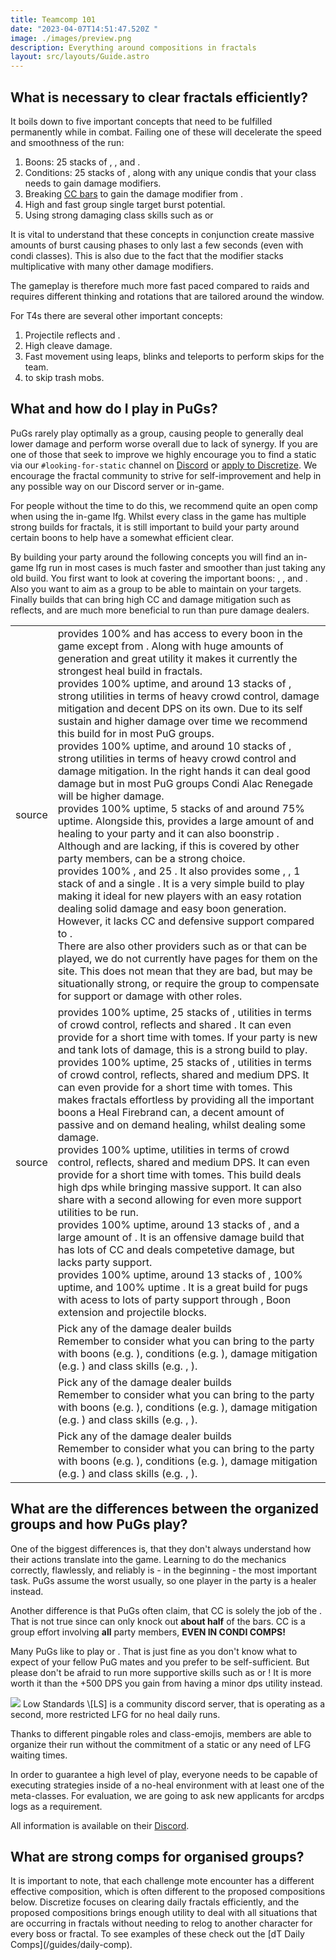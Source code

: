 ```yaml
---
title: Teamcomp 101
date: "2023-04-07T14:51:47.520Z "
image: ./images/preview.png
description: Everything around compositions in fractals
layout: src/layouts/Guide.astro
---
```


## What is necessary to clear fractals efficiently?

It boils down to five important concepts that need to be fulfilled permanently while in combat. Failing one of these will decelerate the speed and smoothness of the run:

1. Boons: 25 stacks of <Boon name="Might"/>, <Boon name="Fury"/>, <Boon name="Quickness"/> and <Boon name="Alacrity"/>.
2. Conditions: 25 stacks of <Condition name="vulnerability"/>, along with any unique condis that your class needs to gain damage modifiers.
3. Breaking [CC bars](guides/cc-distribution) to gain the damage modifier from <Effect name="Exposed"/>.
4. High and fast group single target burst potential.
5. Using strong damaging class skills such as <Skill name="Spider Venom"/> or <Skill name="onewolfpack"/>

<Warning>
It is vital to understand that these concepts in conjunction create massive amounts of burst causing phases to only last a few seconds (even with condi classes). This is also due to the fact that the <Effect name="Exposed"/> modifier stacks multiplicative with many other damage modifiers.

The gameplay is therefore much more fast paced compared to raids and requires different thinking and rotations that are tailored around the <Effect name="Exposed"/> window.
</Warning>

For T4s there are several other important concepts:

1. Projectile reflects and <Boon name="Stability"/>.
2. High cleave damage.
3. Fast movement using leaps, blinks and teleports to perform skips for the team.
4. <Effect name="Stealth"/> to skip trash mobs.

## What and how do I play in PuGs?

PuGs rarely play optimally as a group, causing people to generally deal lower damage and perform worse overall due to lack of synergy. If you are one of those that seek to improve we highly encourage you to find a static via our `#looking-for-static` channel on [Discord](https://discord.gg/NpS2gN5) or [apply to Discretize](apply). We encourage the fractal community to strive for self-improvement and help in any possible way on our Discord server or in-game.

For people without the time to do this, we recommend quite an open comp when using the in-game lfg. Whilst every class in the game has multiple strong builds for fractals, it is still important to build your party around certain boons to help have a somewhat efficient clear.

By building your party around the following concepts you will find an in-game lfg run in most cases is much faster and smoother than just taking any old build. You first want to look at covering the important boons: <Boon name="Might" text="25 Might"/>, <Boon name="Fury"/>, <Boon name="Quickness"/> and <Boon name="Alacrity"/>. Also you want to aim as a group to be able to maintain <Condition name="vulnerability" text="25 Vulnerability"/> on your targets. Finally builds that can bring high CC and damage mitigation such as reflects, <Boon name="Aegis"/> and <Boon name="Stability"/> are much more beneficial to run than pure damage dealers.

<Card title="PuG Comp">

|                                                                                                                                                                                                                                                                                              |                                                                                                                                                                                                                                                                                                                                                                                                                                                                                                                                                                                                                                                                                                                                                                                                                                                                                                                                                                                                                                                                                                                                                                                                                                                                                                                                                                                                                                                                                                                                                                                                                                                                                                                                                                                                                                                                                                                                                                                                                                                                                                                                                                                                                                                                                                                                                                                                                                                                                                                                                                                                                                 |
| -------------------------------------------------------------------------------------------------------------------------------------------------------------------------------------------------------------------------------------------------------------------------------------------- | ------------------------------------------------------------------------------------------------------------------------------------------------------------------------------------------------------------------------------------------------------------------------------------------------------------------------------------------------------------------------------------------------------------------------------------------------------------------------------------------------------------------------------------------------------------------------------------------------------------------------------------------------------------------------------------------------------------------------------------------------------------------------------------------------------------------------------------------------------------------------------------------------------------------------------------------------------------------------------------------------------------------------------------------------------------------------------------------------------------------------------------------------------------------------------------------------------------------------------------------------------------------------------------------------------------------------------------------------------------------------------------------------------------------------------------------------------------------------------------------------------------------------------------------------------------------------------------------------------------------------------------------------------------------------------------------------------------------------------------------------------------------------------------------------------------------------------------------------------------------------------------------------------------------------------------------------------------------------------------------------------------------------------------------------------------------------------------------------------------------------------------------------------------------------------------------------------------------------------------------------------------------------------------------------------------------------------------------------------------------------------------------------------------------------------------------------------------------------------------------------------------------------------------------------------------------------------------------------------------------------------- |
| <Boon name="Alacrity"/> source                                                                                                                                                                                                                                                               | <BuildLink build="Heal Mechanist" specialization="Mechanist"/> provides 100% <Boon name="Alacrity"/> and has access to every boon in the game except from <Boon name="Quickness"/>. Along with huge amounts of <Effect name="barrier"/> generation and great utility it makes it currently the strongest heal build in fractals.<br/><BuildLink build="Condi Alac Renegade" specialization="Renegade"/> provides 100% <Boon name="Alacrity"/> uptime, and around 13 stacks of <Boon name="Might"/>, strong utilities in terms of heavy crowd control, damage mitigation and decent DPS on its own. Due to its self sustain and higher damage over time we recommend this build for <Specialization name="Renegade"/> in most PuG groups.<br/><BuildLink build="Power Renegade" specialization="Renegade"/> provides 100% <Boon name="Alacrity"/> uptime, and around 10 stacks of <Boon name="Might"/>, strong utilities in terms of heavy crowd control and damage mitigation. In the right hands it can deal good damage but in most PuG groups Condi Alac Renegade will be higher damage.<br/><BuildLink build="Condi Specter" specialization="Specter"/> provides 100% <Boon name="Alacrity"/> uptime, 5 stacks of <Boon name="Might"/> and around 75% <Boon name="Fury"/> uptime. Alongside this, <Specialization name="Specter"/> provides a large amount of <Effect name="Barrier"/> and healing to your party and it can also boonstrip <Instability name="No Pain No Gain"/>. Although <Boon name="Might"/> and <Boon name="Fury"/> are lacking, if this is covered by other party members, <Specialization name="Specter"/> can be a strong choice. <br/><BuildLink build="Power Mechanist" specialization="Mechanist"/> provides 100% <Boon name="Alacrity"/>, <Boon name="Fury"/> and 25 <Boon name="Might"/>. It also provides some <Boon name="Protection"/>, <Effect name="Barrier"/>, 1 stack of <Boon name="Stability"/> and a single <Boon name="Aegis"/>. It is a very simple build to play making it ideal for new players with an easy rotation dealing solid damage and easy boon generation. However, it lacks CC and defensive support compared to <Specialization name="Renegade"/>.<br/>There are also other <Boon name="Alacrity"/> providers such as <Specialization name="Untamed" text="Alacrity Untamed"/> or <Specialization name="Tempest" text="Heal Alac Tempest"/> that can be played, we do not currently have pages for them on the site. This does not mean that they are bad, but may be situationally strong, or require the group to compensate for support or damage with other roles. |
| <Boon name="Quickness"/> source                                                                                                                                                                                                                                                              | <BuildLink build="Heal Firebrand"  specialization="Firebrand"/> provides 100% <Boon name="Quickness"/> uptime, 25 stacks of <Boon name="Might"/>, utilities in terms of crowd control, reflects and shared <Boon name="Aegis"/>. It can even provide <Boon name="Resistance"/> for a short time with tomes. If your party is new and tank lots of damage, this is a strong build to play.<br/><BuildLink build="Celestial Firebrand" specialization="Firebrand"/> provides 100% <Boon name="Quickness"/> uptime, 25 stacks of <Boon name="Might"/>, utilities in terms of crowd control, reflects, shared <Boon name="Aegis"/> and medium DPS. It can even provide <Boon name="Resistance"/> for a short time with tomes. This makes fractals effortless by providing all the important boons a Heal Firebrand can, a decent amount of passive and on demand healing, whilst dealing some damage.<br/><BuildLink build="Condi Firebrand" specialization="Firebrand"/> provides 100% <Boon name="Quickness"/> uptime, utilities in terms of crowd control, reflects, shared <Boon name="Aegis"/> and medium DPS. It can even provide <Boon name="Resistance"/> for a short time with tomes. This build deals high dps while bringing massive support. It can also share <Boon name="Quickness"/> with a second <Specialization name="Firebrand"/> allowing for even more support utilities to be run.<br/><BuildLink build="Power Scrapper" specialization="Scrapper"/> provides 100% <Boon name="Quickness"/> uptime, around 13 stacks of <Boon name="Might"/>, and a large amount of <Condition name="Vulnerability"/>. It is an offensive damage build that has lots of CC and deals competetive damage, but lacks party support.<br/><BuildLink build="Power Herald" specialization="Herald"/> provides 100% <Boon name="Quickness"/> uptime, around 13 stacks of <Boon name="Might"/>, 100% <Boon name="Fury"/> uptime, and 100% <Boon name="Protection"/> uptime . It is a great build for pugs with acess to lots of party support through <Boon name="Stability"/>, Boon extension and projectile blocks.<br/>                                                                                                                                                                                                                                                                                                                                                                                                                                                                                                           |
| <br/><Specialization name="Bladesworn" disableText/><Specialization name="Soulbeast" disableText/><Specialization name="Harbinger" disableText/><br/><Specialization name="Firebrand" disableText/><Specialization name="Specter" disableText/><Specialization name="Virtuoso" disableText/> | Pick any of the damage dealer builds<br/>Remember to consider what you can bring to the party with boons (e.g. <Boon name="Might"/>), conditions (e.g. <Condition name="Vulnerability"/>), damage mitigation (e.g. <Boon name="Stability"/>) and class skills (e.g. <Skill name="Spider Venom"/>, <Skill name="One Wolf Pack"/>).                                                                                                                                                                                                                                                                                                                                                                                                                                                                                                                                                                                                                                                                                                                                                                                                                                                                                                                                                                                                                                                                                                                                                                                                                                                                                                                                                                                                                                                                                                                                                                                                                                                                                                                                                                                                                                                                                                                                                                                                                                                                                                                                                                                                                                                                                               |
| <Specialization name="Bladesworn" disableText/><Specialization name="Soulbeast" disableText/><Specialization name="Harbinger" disableText/><br/><Specialization name="Firebrand" disableText/><Specialization name="Specter" disableText/><Specialization name="Virtuoso" disableText/>      | Pick any of the damage dealer builds<br/>Remember to consider what you can bring to the party with boons (e.g. <Boon name="Might"/>), conditions (e.g. <Condition name="Vulnerability"/>), damage mitigation (e.g. <Boon name="Stability"/>) and class skills (e.g. <Skill name="Spider Venom"/>, <Skill name="One Wolf Pack"/>).                                                                                                                                                                                                                                                                                                                                                                                                                                                                                                                                                                                                                                                                                                                                                                                                                                                                                                                                                                                                                                                                                                                                                                                                                                                                                                                                                                                                                                                                                                                                                                                                                                                                                                                                                                                                                                                                                                                                                                                                                                                                                                                                                                                                                                                                                               |
| <br/><Specialization name="Bladesworn" disableText/><Specialization name="Soulbeast" disableText/><Specialization name="Harbinger" disableText/><br/><Specialization name="Firebrand" disableText/><Specialization name="Specter" disableText/><Specialization name="Virtuoso" disableText/> | Pick any of the damage dealer builds<br/>Remember to consider what you can bring to the party with boons (e.g. <Boon name="Might"/>), conditions (e.g. <Condition name="Vulnerability"/>), damage mitigation (e.g. <Boon name="Stability"/>) and class skills (e.g. <Skill name="Spider Venom"/>, <Skill name="One Wolf Pack"/>).                                                                                                                                                                                                                                                                                                                                                                                                                                                                                                                                                                                                                                                                                                                                                                                                                                                                                                                                                                                                                                                                                                                                                                                                                                                                                                                                                                                                                                                                                                                                                                                                                                                                                                                                                                                                                                                                                                                                                                                                                                                                                                                                                                                                                                                                                               |

</Card>

## What are the differences between the organized groups and how PuGs play?

One of the biggest differences is, that they don't always understand how their actions translate into the game. Learning to do the mechanics correctly, flawlessly, and reliably is - in the beginning - the most important task. PuGs assume the worst usually, so one player in the party is a healer instead.

Another difference is that PuGs often claim, that CC is solely the job of the <Specialization name="Renegade"/>. That is not true since <Specialization name="Renegade"/> can only knock out **about half** of the bars. CC is a group effort involving **all** party members, **EVEN IN CONDI COMPS!**

Many PuGs like to play <Specialization name="Firebrand"/> or <Specialization name="Scourge"/>. That is just fine as you don't know what to expect of your fellow PuG mates and you prefer to be self-sufficient. But please don't be afraid to run more supportive skills such as <Skill name="Sanctuary"/> or <Skill name="Spectral Grasp"/>! It is more worth it than the +500 DPS you gain from having a minor dps utility instead.

<Card title="Trouble finding groups?">

<Grid>
<GridItem sm="1" md="1">
<Image src={import("./images/LS-Logo.jpg")} caption="[LS]" />
</GridItem>

<GridItem sm="11" md="11">
Low Standards \[LS] is a community discord server, that is operating as a second, more restricted LFG for no heal daily runs.

Thanks to different pingable roles and class-emojis, members are able to organize their run without the commitment of a static or any need of LFG waiting times.

In order to guarantee a high level of play, everyone needs to be capable of executing strategies inside of a no-heal environment with at least one of the meta-classes.
For evaluation, we are going to ask new applicants for arcdps logs as a requirement.

All information is available on their [Discord](https://dsc.gg/low-standards).
</GridItem>
</Grid>
</Card>

## What are strong comps for organised groups?

<Warning>
It is important to note, that each challenge mote encounter has a different effective composition, which is often different to the proposed compositions below. Discretize focuses on clearing daily fractals efficiently, and the proposed compositions brings enough utility to deal with all situations that are occurring in fractals without needing to relog to another character for every boss or fractal. To see examples of these check out the [dT Daily Comps](/guides/daily-comp).
</Warning>
